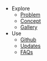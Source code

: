 - Explore
  - [Problem](/)
  - [Concept](/about)
  - [Gallery](/gallery)
- Use
  - [Github](https://github.com/deepakkrishnamurthy/gravitymachine-research)
  - [Updates](/updates)
  - [FAQs](/faqs)
